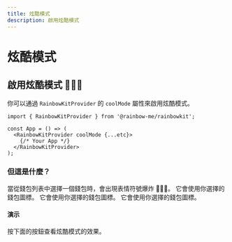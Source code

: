 ```yaml
---
title: 炫酷模式
description: 啟用炫酷模式
---
```


# 炫酷模式

## 啟用炫酷模式 🌈🌈🌈

你可以通過 `RainbowKitProvider` 的 `coolMode` 屬性來啟用炫酷模式。

```tsx
import { RainbowKitProvider } from '@rainbow-me/rainbowkit';

const App = () => (
  <RainbowKitProvider coolMode {...etc}>
    {/* Your App */}
  </RainbowKitProvider>
);
```

### 但這是什麼？

當從錢包列表中選擇一個錢包時，會出現表情符號爆炸 🌈🌈🌈。 它會使用你選擇的錢包圖標。 它會使用你選擇的錢包圖標。 它會使用你選擇的錢包圖標。

#### 演示

按下面的按鈕查看炫酷模式的效果。

<CoolMode />
